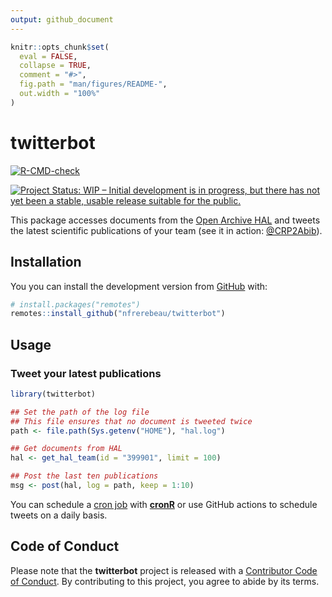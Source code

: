 ```yaml
---
output: github_document
---
```


<!-- README.md is generated from README.Rmd. Please edit that file -->

```r
knitr::opts_chunk$set(
  eval = FALSE,
  collapse = TRUE,
  comment = "#>",
  fig.path = "man/figures/README-",
  out.width = "100%"
)
```

# twitterbot

<!-- badges: start -->
[![R-CMD-check](https://github.com/nfrerebeau/twitterbot/workflows/R-CMD-check/badge.svg)](https://github.com/nfrerebeau/twitterbot/actions)

[![Project Status: WIP – Initial development is in progress, but there has not yet been a stable, usable release suitable for the public.](https://www.repostatus.org/badges/latest/wip.svg)](https://www.repostatus.org/#wip)
<!-- badges: end -->

This package accesses documents from the [Open Archive HAL](https://hal.archives-ouvertes.fr/) and tweets the latest scientific publications of your team (see it in action: [\@CRP2Abib](https://twitter.com/crp2abib)).
    
## Installation

You you can install the development version from [GitHub](https://github.com/) with:

```r
# install.packages("remotes")
remotes::install_github("nfrerebeau/twitterbot")
```

## Usage
### Tweet your latest publications

```r
library(twitterbot)

## Set the path of the log file
## This file ensures that no document is tweeted twice
path <- file.path(Sys.getenv("HOME"), "hal.log")

## Get documents from HAL
hal <- get_hal_team(id = "399901", limit = 100)

## Post the last ten publications
msg <- post(hal, log = path, keep = 1:10)
```

You can schedule a [cron job](https://crontab.guru/) with [**cronR**](https://github.com/bnosac/cronR) or use GitHub actions to schedule tweets on a daily basis.

## Code of Conduct

Please note that the **twitterbot** project is released with a [Contributor Code of Conduct](https://contributor-covenant.org/version/2/0/CODE_OF_CONDUCT.html). By contributing to this project, you agree to abide by its terms.
